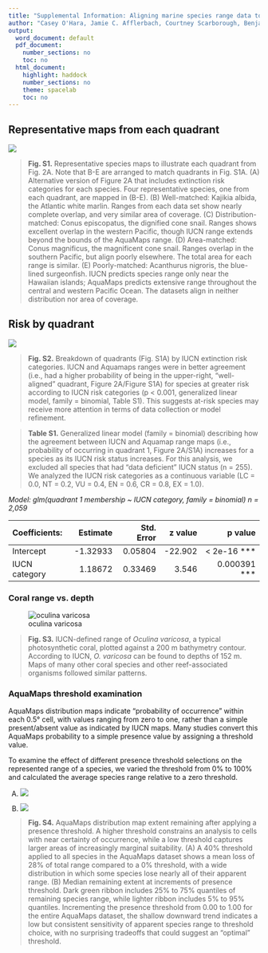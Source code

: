 ```yaml
---
title: "Supplemental Information: Aligning marine species range data to better serve science and conservation"
author: "Casey O'Hara, Jamie C. Afflerbach, Courtney Scarborough, Benjamin S. Halpern"
output:
  word_document: default
  pdf_document:
    number_sections: no
    toc: no
  html_document:
    highlight: haddock
    number_sections: no
    theme: spacelab
    toc: no
---
```


<!--

from PNAS http://www.pnas.org/site/authors/preparation.xhtml:

The main text of the paper must stand on its own without the SI. Refer to SI in the manuscript at an appropriate point in the text. Number supporting figures and tables starting with S1, S2, etc. Authors are limited to no more than 10 SI files, not including movie files.

Authors who place detailed materials and methods in SI must provide sufficient detail in the main text methods to enable a reader to follow the logic of the procedures and results and also must reference the online methods. If a paper is fundamentally a study of a new method or technique, then the methods must be described completely in the main text.

Because PNAS edits SI and composes it into a single PDF, authors must provide the following file formats only:

Text: Supply Word, RTF, or LaTeX files (LaTeX files must be accompanied by a PDF with the same file name for visual reference).
Figures: Provide a brief legend for each supporting figure after the supporting text. Provide figure images in TIFF, EPS, high-resolution PDF, JPEG, or GIF format; figures may not be embedded in manuscript text. When saving TIFF files, use only LZW compression; do not use JPEG compression. Do not save figure numbers, legends, or author names as part of the image. Composite figures must be preassembled.
3D figures: Supply a composable U3D or PRC file so that it may be edited and composed. Authors may submit a PDF file but please note it will be published in raw format and will not be edited or composed.
Tables: Supply Word, RTF, or LaTeX files (LaTeX files must be accompanied by a PDF with the same file name for visual reference); include only one table per file. Do not use tabs or spaces to separate columns in Word tables.
Datasets: Supply Excel (.xls), RTF, or PDF files. This file type will be published in raw format and will not be edited or composed.
Movies: Supply Audio Video Interleave (avi), Quicktime (mov), Windows Media (wmv), animated GIF (gif), or MPEG files and submit a brief legend for each movie in a Word or RTF file. All movies should be submitted at the desired reproduction size and length. Movies should be no more than 10 MB in size.
Still images: Authors must provide a still image from each video file. Supply TIFF, EPS, high-resolution PDF, JPEG, or GIF files.
Appendices: PNAS prefers that authors submit individual source files to ensure readability. If this is not possible, supply a single PDF file that contains all of the SI associated with the paper. This file type will be published in raw format and will not be edited or composed.
-->
<!--
# Data sources and methods

All code is publicly available and freely downloadable [here on GitHub](link to github).

## AquaMaps

AquaMaps data was provided by AquaMaps directly via ftp. Three SQL files were sent that contained (1) list of all 22,889 modeled species and their taxonomic information, (2) information for all (259,200) half degree cells used for range mapping and (3) the probability of occurrence per cell for all 22,889 species. These were extracted into .csv form using R Statistical Software. 

## IUCN

As of December 2015, IUCN had published species distribution maps for XXX marine species across 24 taxonomic groups.  For this analysis, we did not consider IUCN range maps for bird species, as those data are hosted separately by BirdLife International.

Each shapefile contains spatial polygons outlining limits of distribution for each species, indicating regions of presence/absence; additional attributes provide information on extant/extinct ranges, native/introduced ranges, and seasonality.
-->

## Representative maps from each quadrant

![](figures/si_four_maps.png)

>  __Fig. S1.__ Representative species maps to illustrate each quadrant from Fig. 2A.  Note that B-E are arranged to match quadrants in Fig. S1A. (A) Alternative version of Figure 2A that includes extinction risk categories for each species.  Four representative species, one from each quadrant, are mapped in (B-E).
(B) Well-matched: Kajikia albida, the Atlantic white marlin.  Ranges from each data set show nearly complete overlap, and very similar area of coverage.
(C) Distribution-matched: Conus episcopatus, the dignified cone snail.  Ranges shows excellent overlap in the western Pacific, though IUCN range extends beyond the bounds of the AquaMaps range.
(D) Area-matched: Conus magnificus, the magnificent cone snail.  Ranges overlap in the southern Pacific, but align poorly elsewhere.  The total area for each range is similar.
(E) Poorly-matched: Acanthurus nigroris, the blue-lined surgeonfish.  IUCN predicts species range only near the Hawaiian islands; AquaMaps predicts extensive range throughout the central and western Pacific Ocean.  The datasets align in neither distribution nor area of coverage.


## Risk by quadrant

<a id = 'S2'></a>

![](figures/si_barchart_spp_risk_quads.png)

>  __Fig. S2.__ Breakdown of quadrants (Fig. S1A) by IUCN extinction risk categories.  IUCN and Aquamaps ranges were in better agreement (i.e., had a higher probability of being in the upper-right, "well-aligned" quadrant, Figure 2A/Figure S1A) for species at greater risk according to IUCN risk categories (p < 0.001, generalized linear model, family = binomial, Table S1).  This suggests at-risk species may receive more attention in terms of data collection or model refinement.  

> __Table S1.__  Generalized linear model (family = binomial) describing how the agreement between IUCN and Aquamap range maps (i.e., probability of occurring in quadrant 1, Figure 2A/S1A) increases for a species as its IUCN risk status increases.  For this analysis, we excluded all species that had "data deficient" IUCN status (n = 255).  We analyzed the IUCN risk categories as a continuous variable (LC = 0.0, NT = 0.2, VU = 0.4, EN = 0.6, CR = 0.8, EX = 1.0).

_Model: glm(quadrant 1 membership ~ IUCN category, family = binomial) n = 2,059_

| Coefficients:  | Estimate | Std. Error | z value | p value      |
| :-----         |   -----: |     -----: |  -----: |       -----: |
| Intercept      | -1.32933 |   0.05804  | -22.902 | < 2e-16 ***  |
| IUCN category  |  1.18672 |   0.33469  |   3.546 | 0.000391 *** |


### Coral range vs. depth

<a id = 'S3'></a>

![oculina varicosa](figures/si_coralmap.png)

>  __Fig. S3.__ IUCN-defined range of _Oculina varicosa_, a typical photosynthetic coral, plotted against a 200 m bathymetry contour. According to IUCN, _O. varicosa_ can be found to depths of 152 m.  Maps of many other coral species and other reef-associated organisms followed similar patterns.

### AquaMaps threshold examination

<a id = 'S4'></a>

AquaMaps distribution maps indicate "probability of occurrence" within each 0.5° cell, with values ranging from zero to one, rather than a simple present/absent value as indicated by IUCN maps.  Many studies convert this AquaMaps probability to a simple presence value by assigning a threshold value.  

To examine the effect of different presence threshold selections on the represented range of a species, we varied the threshold from 0% to 100% and calculated the average species range relative to a zero threshold.

A. 
![](figures/si_am_threshold.png) 

B. 
![](figures/si_ribbon_am_threshold.png)

>  __Fig. S4.__ AquaMaps distribution map extent remaining after applying a presence threshold. A higher threshold constrains an analysis to cells with near certainty of occurrence, while a low threshold captures larger areas of increasingly marginal suitability. (A) A 40% threshold applied to all species in the AquaMaps dataset shows a mean loss of 28% of total range compared to a 0% threshold, with a wide distribution in which some species lose nearly all of their apparent range.  (B) Median remaining extent at increments of presence threshold. Dark green ribbon includes 25% to 75% quantiles of remaining species range, while lighter ribbon includes 5% to 95% quantiles.  Incrementing the presence threshold from 0.00 to 1.00 for the entire AquaMaps dataset, the shallow downward trend indicates a low but consistent sensitivity of apparent species range to threshold choice, with no surprising tradeoffs that could suggest an "optimal" threshold.


<!--
## MPA gap analysis - explanation
 
___why so many gaps and 10+ species show up with IUCN.  I will write up a paragraph once I've had a little more time to examine maps___

- check which species are gap species; check maps
- check which species are 10%+ species and check maps
- where do these species fall georegionally? is there anything odd about their ranges? any reason why IUCN would be 
- hypothesis to explain more gap species: Aquamaps more diffuse than IUCN, catching individual cells that could be suitable; a single cell (even low probability) moves a species from "gap" to non-gap status.  IUCN more clustered by polygon boundaries; so no scattered cells to accidentally fall into an MPA. 
    - introducing errors: AM = likely commission (overestimates species with tiny bits of range in MPAs) vs IUCN = possible omission (misses possible real habitat that falls within MPAs)
- hypothesis to explain more 10%+ species - ten random samples most have IUCN polygons just east of Australia where a large MPA is indicated - Great Barrier Reef I assume - a single large poly falling in GBR gets a high score, while for the same species, many of the AM ranges (also in same area) scatter suitable area over larger extent, so lower percent of species range is protected
    - introducing errors: IUCN = likely omission (skipping possible real habitat outside of MPAs) and likely commission (possibly overcounting real habitat in MPAs e.g. GBR); AquaMaps = probably a little commission (possibly underestimating, if it overpredicts lots of range outside MPAs, thus reducing the proportion of protected range)
-->

<!--
#### Caveats
For example, as of this writing, IUCN has released no spatial data for class Elasmobranchii (cartilaginous fishes including sharks and rays); and while IUCN offers a large number of maps within class Actinopterygii (ray-finned bony fishes), the available maps include only a few primarily tropical taxonomic sub-groups, such as wrasses, damselfish, butterflyfish, tunas, and billfishes, but are missing economically important subgroups including salmon, rockfish, and clupeids.  However, IUCN's criterion of comprehensive assessment greatly reduces the risk of sample bias within the bounds of the assessed taxonomic groups.
-->

